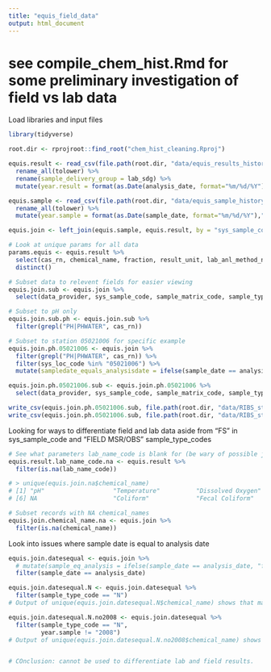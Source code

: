 ```yaml
---
title: "equis_field_data"
output: html_document
---
```


# see compile_chem_hist.Rmd for some preliminary investigation of field vs lab data

Load libraries and input files
```r
library(tidyverse)

root.dir <- rprojroot::find_root("chem_hist_cleaning.Rproj")

equis.result <- read_csv(file.path(root.dir, "data/equis_results_history.csv")) %>% 
  rename_all(tolower) %>%
  rename(sample_delivery_group = lab_sdg) %>% 
  mutate(year.result = format(as.Date(analysis_date, format="%m/%d/%Y"),"%Y"))

equis.sample <- read_csv(file.path(root.dir, "data/equis_sample_history.csv")) %>% 
  rename_all(tolower) %>% 
  mutate(year.sample = format(as.Date(sample_date, format="%m/%d/%Y"),"%Y"))

equis.join <- left_join(equis.sample, equis.result, by = "sys_sample_code")


```

```r
# Look at unique params for all data
params.equis <- equis.result %>% 
  select(cas_rn, chemical_name, fraction, result_unit, lab_anl_method_name) %>% 
  distinct()

# Subset data to relevent fields for easier viewing
equis.join.sub <- equis.join %>% 
  select(data_provider, sys_sample_code, sample_matrix_code, sample_type_code, sample_delivery_group.x, sample_date, year.sample, sys_loc_code, lab_anl_method_name, analysis_date, fraction, test_type, lab_name_code, cas_rn, chemical_name, result_numeric, result_unit, reportable_result, detect_flag, interpreted_qualifiers, validated_yn, method_detection_limit, reporting_detection_limit, quantitation_limit, validation_level)

# Subset to pH only
equis.join.sub.ph <- equis.join.sub %>% 
  filter(grepl("PH|PHWATER", cas_rn))

# Subset to station 05021006 for specific example
equis.join.ph.05021006 <- equis.join %>% 
  filter(grepl("PH|PHWATER", cas_rn)) %>% 
  filter(sys_loc_code %in% "05021006") %>% 
  mutate(sampledate_equals_analysisdate = ifelse(sample_date == analysis_date, "TRUE", "FALSE"))

equis.join.ph.05021006.sub <- equis.join.ph.05021006 %>% 
  select(data_provider, sys_sample_code, sample_matrix_code, sample_type_code, sample_delivery_group.x, year.sample, sample_date, analysis_date, sampledate_equals_analysisdate, sys_loc_code, lab_anl_method_name, fraction, test_type, lab_name_code, cas_rn, chemical_name, result_numeric, result_unit, reportable_result, detect_flag, interpreted_qualifiers, validated_yn, method_detection_limit, reporting_detection_limit, quantitation_limit, validation_level) 

write_csv(equis.join.ph.05021006.sub, file.path(root.dir, "data/RIBS_station_05021006_PH.csv"))
write_csv(equis.join.ph.05021006.sub, file.path(root.dir, "data/RIBS_station_05021006_PH.csv"))

```

Looking for ways to differentiate field and lab data aside from "FS" in sys_sample_code and "FIELD MSR/OBS" sample_type_codes 
```r
# See what parameters lab_name_code is blank for (be wary of possible join issues)
equis.result.lab_name_code.na <- equis.result %>% 
  filter(is.na(lab_name_code))

# > unique(equis.join.na$chemical_name)
# [1] "pH"                   "Temperature"          "Dissolved Oxygen"     "Specific Conductance" "pH (Water)"          
# [6] NA                     "Coliform"             "Fecal Coliform" 

# Subset records with NA chemical_names
equis.join.chemical_name.na <- equis.join %>% 
  filter(is.na(chemical_name))


```

Look into issues where sample date is equal to analysis date
```r
equis.join.datesequal <- equis.join %>% 
  # mutate(sample_eq_analysis = ifelse(sample_date == analysis_date, "field", "lab"))
  filter(sample_date == analysis_date)

equis.join.datesequal.N <- equis.join.datesequal %>% 
  filter(sample_type_code == "N")
# Output of unique(equis.join.datesequal.N$chemical_name) shows that many more than field params are present.

equis.join.datesequal.N.no2008 <- equis.join.datesequal %>% 
  filter(sample_type_code == "N",
         year.sample != "2008")
# Output of unique(equis.join.datesequal.N.no2008$chemical_name) shows that many more than field params are present.


# COnclusion: cannot be used to differentiate lab and field results.

```

